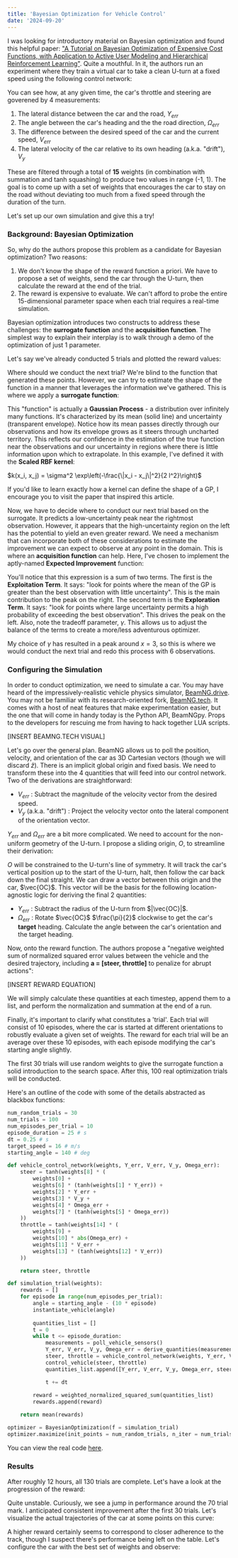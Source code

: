 ```yaml
---
title: 'Bayesian Optimization for Vehicle Control'
date: '2024-09-20'
---
```


I was looking for introductory material on Bayesian optimization and found this helpful paper: ["A Tutorial
on Bayesian Optimization of Expensive Cost Functions, with Application to Active User Modeling and
Hierarchical Reinforcement Learning"](http://haikufactory.com/files/bayopt.pdf). Quite a mouthful. In it, 
the authors run an experiment where they train a virtual car to take a clean U-turn at a fixed speed using 
the following control network:

<MdxImage 
    filePath='bayesian-beamng/vehicle_control_network.jpg'
    alt="Control network producing throttle and steering from physical measurements"
    maxWidth="600px"
    originalWidth={1844}
    originalHeight={1290}
    title="Trajectory-following policy"
/>

You can see how, at any given time, the car's throttle and steering are goverened by 4 measurements:

1. The lateral distance between the car and the road, $Y_{err}$
2. The angle between the car's heading and the the road direction, $\Omega_{err}$
3. The difference between the desired speed of the car and the current speed, $V_{err}$
3. The lateral velocity of the car relative to its own heading (a.k.a. "drift"), $V_y$

These are filtered through a total of **15** weights (in combination with summation and tanh squashing) to
produce two values in range (-1, 1). The goal is to come up with a set of weights that encourages the car to stay
on the road without deviating too much from a fixed speed through the duration of the turn.

Let's set up our own simulation and give this a try!

### Background: Bayesian Optimization

So, why do the authors propose this problem as a candidate for Bayesian optimization? Two reasons:

1. We don't know the shape of the reward function a priori. We have to propose a set of weights, send the car
through the U-turn, then calculate the reward at the end of the trial.
2. The reward is expensive to evaluate. We can't afford to probe the entire 15-dimensional parameter space
when each trial requires a real-time simulation.

Bayesian optimization introduces two constructs to address these challenges: the **surrogate function** and
the **acquisition function**. The simplest way to explain their interplay is to walk through a demo of the
optimization of just 1 parameter.

Let's say we've already conducted 5 trials and plotted the reward values:

<MdxImage 
    filePath='bayesian-beamng/bayesopt_demo_points.png'
    alt="Objective values for 5 sample parameter values"
    maxWidth="750px"
    originalWidth={833}
    originalHeight={525}
/>

Where should we conduct the next trial? We're blind to the function that generated these points. However, we can
try to estimate the shape of the function in a manner that leverages the information we've gathered. This is
where we apply a **surrogate function**:

<MdxImage 
    filePath='bayesian-beamng/bayesopt_demo_gp.png'
    alt="Gaussian process for 5 sample parameter values"
    maxWidth="750px"
    originalWidth={833}
    originalHeight={525}
/>

This "function" is actually a **Gaussian Process** - a distribution over infinitely many functions. It's
characterized by its mean (solid line) and uncertainty (transparent envelope). Notice how its mean passes
directly through our observations and how its envelope grows as it steers through uncharted territory. This
reflects our confidence in the estimation of the true function near the observations and our uncertainty
in regions where there is little information upon which to extrapolate. In this example, I've defined it with the 
**Scaled RBF kernel**:

$k(x_i, x_j) = \sigma^2 \exp\left(-\frac{\|x_i - x_j\|^2}{2 l^2}\right)$

If you'd like to learn exactly how a kernel can define the shape of a GP, I encourage you to visit the paper
that inspired this article.

Now, we have to decide where to conduct our next trial based on the surrogate. It predicts a low-uncertainty
peak near the rightmost observation. However, it appears that the high-uncertainty region on the left 
has the potential to yield an even greater reward. We need a mechanism that can incorporate both of these 
considerations to estimate the improvement we can expect to observe at any point in the domain. This
is where an **acquisition function** can help. Here, I've chosen to implement the aptly-named
**Expected Improvement** function:

<MdxImage 
    filePath='bayesian-beamng/bayesopt_demo_acq.png'
    alt="Gaussian process and acquisition function for 5 sample parameter values"
    maxWidth="750px"
    originalWidth={902}
    originalHeight={525}
/>

You'll notice that this expression is a sum of two terms. The first is the **Exploitation Term**. It says:
"look for points where the mean of the GP is greater than the best observation with little uncertainty". This
is the main contribution to the peak on the right. The second term is the **Exploration Term**. It says:
"look for points where large uncertainty permits a high probability of exceeding the best observation". This
drives the peak on the left. Also, note the tradeoff parameter, $\gamma$. This allows us to adjust the balance
of the terms to create a more/less adventurous optimizer.

My choice of $\gamma$ has resulted in a peak around $x=3$, so this is where we would conduct the next trial
and redo this process with 6 observations.

### Configuring the Simulation

In order to conduct optimization, we need to simulate a car. You may have heard of the
impressively-realistic vehicle physics simulator, [BeamNG.drive](https://www.beamng.com/game/). You may not 
be familiar with its research-oriented fork, [BeamNG.tech](https://beamng.tech). It comes with a host of neat 
features that make experimentation easier, but the one that will come in handy today is the Python API, 
BeamNGpy. Props to the developers for rescuing me from having to hack together LUA scripts.

[INSERT BEAMNG.TECH VISUAL]

Let's go over the general plan. BeamNG allows us to poll the position, velocity, and orientation of the car
as 3D Cartesian vectors (though we will discard $\hat{z}$). There is an implicit global origin and fixed basis. 
We need to transform these into the 4 quantities that will feed into our control network. Two of the 
derivations are straightforward:

* $V_{err}$ : Subtract the magnitude of the velocity vector from the desired speed.
* $V_y$ (a.k.a. "drift") : Project the velocity vector onto the lateral component of the orientation vector.

$Y_{err}$ and $\Omega_{err}$ are a bit more complicated. We need to account for the non-uniform geometry of the
U-turn. I propose a sliding origin, $O$, to streamline their derivation:

<MdxImage 
    filePath='bayesian-beamng/sliding_origin.jpg'
    alt="Sliding origin geometry diagram"
    maxWidth="650px"
    originalWidth={1580}
    originalHeight={1535}
/>

$O$ will be constrained to the U-turn's line of symmetry. It will track the car's vertical position up to 
the start of the U-turn, halt, then follow the car back down the final straight. We can draw a vector between 
this origin and the car, $\vec{OC}$. This vector will be the basis for the following location-agnostic logic
for deriving the final 2 quantities:

* $Y_{err}$ : Subtract the radius of the U-turn from $|\vec{OC}|$.
* $\Omega_{err}$ : Rotate $\vec{OC}$ $\frac{\pi}{2}$ clockwise to get the car's **target** heading. Calculate the 
angle between the car's orientation and the target heading.

Now, onto the reward function. The authors propose a "negative weighted sum of normalized squared error values 
between the vehicle and the desired trajectory, including **a = [steer, throttle]** to penalize for abrupt 
actions":

[INSERT REWARD EQUATION]

We will simply calculate these quantities at each timestep, append them to a list, and perform the normalization 
and summation at the end of a run.

Finally, it's important to clarify what constitutes a 'trial'. Each trial will consist of 10 episodes, where the 
car is started at different orientations to robustly evaluate a given set of weights. The reward for each trial 
will be an average over these 10 episodes, with each episode modifying the car's starting angle slightly.

The first 30 trials will use random weights to give the surrogate function a solid introduction to the search
space. After this, 100 real optimization trials will be conducted.

Here's an outline of the code with some of the details abstracted as blackbox functions:

```python title="python"
num_random_trials = 30
num_trials = 100
num_episodes_per_trial = 10
episode_duration = 25 # s
dt = 0.25 # s
target_speed = 16 # m/s
starting_angle = 140 # deg

def vehicle_control_network(weights, Y_err, V_err, V_y, Omega_err):
    steer = tanh(weights[8] * (
        weights[0] +
        weights[6] * (tanh(weights[1] * Y_err)) +
        weights[2] * Y_err +
        weights[3] * V_y +
        weights[4] * Omega_err +
        weights[7] * (tanh(weights[5] * Omega_err))
    ))
    throttle = tanh(weights[14] * (
        weights[9] +
        weights[10] * abs(Omega_err) +
        weights[11] * V_err +
        weights[13] * (tanh(weights[12] * V_err))
    ))

    return steer, throttle

def simulation_trial(weights):
    rewards = []
    for episode in range(num_episodes_per_trial):
        angle = starting_angle - (10 * episode)
        instantiate_vehicle(angle)
        
        quantities_list = []
        t = 0
        while t <= episode_duration:
            measurements = poll_vehicle_sensors()
            Y_err, V_err, V_y, Omega_err = derive_quantities(measurements)
            steer, throttle = vehicle_control_network(weights, Y_err, V_err, V_y, Omega_err)
            control_vehicle(steer, throttle)
            quantities_list.append([Y_err, V_err, V_y, Omega_err, steer, throttle])

            t += dt
        
        reward = weighted_normalized_squared_sum(quantities_list)
        rewards.append(reward)

    return mean(rewards)

optimizer = BayesianOptimization(f = simulation_trial)
optimizer.maximize(init_points = num_random_trials, n_iter = num_trials)
```

You can view the real code [here](https://github.com/16thomja/my-data-blog-posts/blob/main/bayesian-beamng/code/uturn_optimize.py).

### Results

After roughly 12 hours, all 130 trials are complete. Let's have a look at the progression of the reward:

<MdxImage 
    filePath='bayesian-beamng/reward_vs_trial.png'
    alt="Line plot of reward vs trial"
    maxWidth="750px"
    originalWidth={1724}
    originalHeight={1050}
/>

Quite unstable. Curiously, we see a jump in performance around the 70 trial mark. I anticipated consistent 
improvement after the first 30 trials. Let's visualize the actual trajectories of the car at some points
on this curve:

<MdxVideo
    filePath='bayesian-beamng/trial_trajectories.mp4'
    alt="Animations of car trajectories at select trials"
    maxWidth="3600px"
    originalWidth={3600}
    originalHeight={2400}
    muted={true}
/>

A higher reward certainly seems to correspond to closer adherence to the track, though I suspect there's
performance being left on the table. Let's configure the car with the best set of weights and observe:

<MdxVideo
    filePath='bayesian-beamng/beamng_footage_trial124.mp4'
    alt="BeamNG simulation of car with best weights"
    maxWidth="1320px"
    originalWidth={1320}
    originalHeight={882}
    muted={true}
/>
